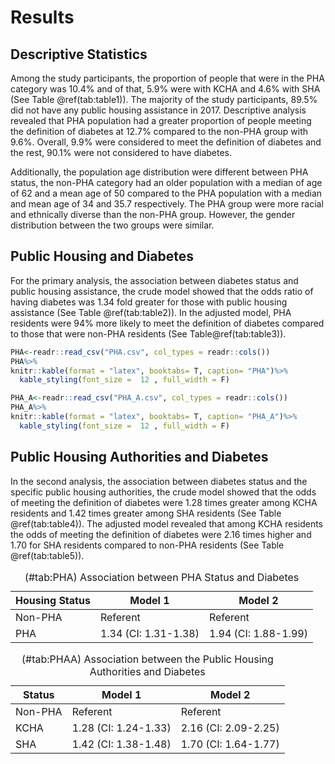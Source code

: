 
# Results {#ref-labels}
## Descriptive Statistics
Among the study participants, the proportion of people that were in the PHA category was 10.4% and of that, 5.9% were with KCHA and 4.6% with SHA (See Table \@ref(tab:table1)). The majority of the study participants, 89.5% did not have any public housing assistance in 2017. Descriptive analysis revealed that PHA population had a greater proportion of people meeting the definition of diabetes at 12.7% compared to the non-PHA group with 9.6%. Overall, 9.9% were considered to meet the definition of diabetes and the rest, 90.1% were not considered to have diabetes.

Additionally, the population age distribution were different between PHA status, the non-PHA category had an older population with a median  of age of 62 and a mean age of 50 compared to the PHA population with a median and mean age of 34 and 35.7 respectively. The PHA group were more racial and ethnically diverse than the non-PHA group. However, the gender distribution between the two groups were similar.

## Public Housing and Diabetes
For the primary analysis, the association between diabetes status and public housing assistance, the crude model showed that the odds ratio of having diabetes was 1.34 fold greater for those with public housing assistance (See Table \@ref(tab:table2)). In the adjusted model, PHA residents were 94% more likely to meet the definition of diabetes compared to those that were non-PHA residents (See Table\@ref(tab:table3)).

```r
PHA<-readr::read_csv("PHA.csv", col_types = readr::cols())
PHA%>%
knitr::kable(format = "latex", booktabs= T, caption= "PHA")%>%
  kable_styling(font_size =  12 , full_width = F)

```

```r
PHA_A<-readr::read_csv("PHA_A.csv", col_types = readr::cols())
PHA_A%>%
knitr::kable(format = "latex", booktabs= T, caption= "PHA_A")%>%
  kable_styling(font_size =  12 , full_width = F)
```
## Public Housing Authorities and Diabetes
In the second analysis, the association between diabetes status and the specific public housing authorities, the crude model showed that the odds of meeting the definition of diabetes were 1.28 times greater among KCHA residents and 1.42 times greater among SHA residents (See Table \@ref(tab:table4)). The adjusted model revealed that among KCHA residents the odds of meeting the definition of diabetes were 2.16 times higher and 1.70 for SHA residents compared to non-PHA residents (See Table \@ref(tab:table5)).


Housing Status | Model 1          | Model 2
---------------|------------------|-----------------
Non-PHA        | Referent         | Referent
PHA            | 1.34 (CI: 1.31-1.38) | 1.94 (CI: 1.88-1.99)
Table: (\#tab:PHA) Association between PHA Status and Diabetes



Status  | Model 1              | Model 2
--------|----------------------|---------------------
Non-PHA | Referent             | Referent
KCHA    | 1.28 (CI: 1.24-1.33) | 2.16 (CI: 2.09-2.25)
SHA     | 1.42 (CI: 1.38-1.48) | 1.70 (CI: 1.64-1.77)
Table: (\#tab:PHAA) Association between the Public Housing Authorities and Diabetes
